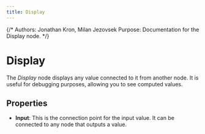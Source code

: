 ```yaml
---
title: Display
---
```


{/*
Authors: Jonathan Kron, Milan Jezovsek
Purpose: Documentation for the Display node.
*/}

# Display

The _Display_ node displays any value connected to it from another node. It is useful for debugging purposes, allowing you to see computed values.

## Properties

- **Input**: This is the connection point for the input value. It can be connected to any node that outputs a value.

<DocsNodeEditor type="Display" />
